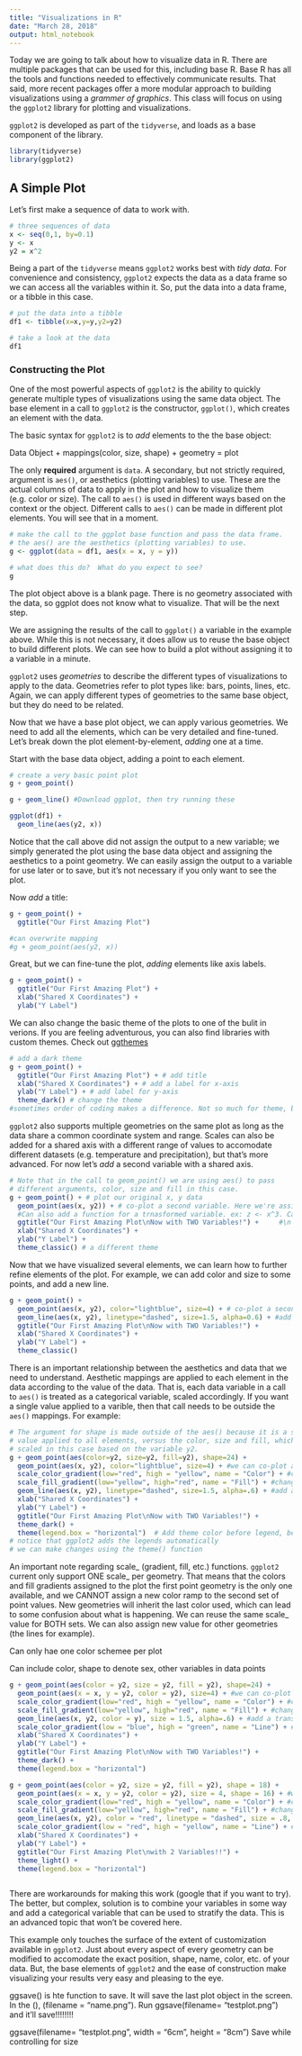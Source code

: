 ---
title: "Visualizations in R"
date: "March 28, 2018"
output: html_notebook
---

Today we are going to talk about how to visualize data in R.  There are multiple packages that can be used for this, including base R.  Base R has all the tools and functions needed to effectively communicate results.  That said, more recent packages offer a more modular approach to building visualizations using a *grammer of graphics*.  This class will focus on using the `ggplot2` library for plotting and visualizations.

`ggplot2` is developed as part of the `tidyverse`, and loads as a base component of the library.

```{r libraries}
library(tidyverse)
library(ggplot2)
```

## A Simple Plot

Let's first make a sequence of data to work with.

```{r simple-data}
# three sequences of data
x <- seq(0,1, by=0.1)
y <- x
y2 = x^2

```


Being a part of the `tidyverse` means `ggplot2` works best with *tidy data*.  For convenience and consistency, `ggplot2` expects the data as a data frame so we can access all the variables within it.  So, put the data into a data frame, or a tibble in this case.

```{r}
# put the data into a tibble
df1 <- tibble(x=x,y=y,y2=y2)

# take a look at the data
df1
```


### Constructing the Plot

One of the most powerful aspects of `ggplot2` is the ability to quickly generate multiple types of visualizations using the same data object.  The base element in a call to `ggplot2` is the constructor, `ggplot()`, which creates an element with the data.

The basic syntax for `ggplot2` is to *add* elements to the the base object:

Data Object + mappings(color, size, shape) + geometry = plot

The only **required** argument is `data`.  A secondary, but not strictly required, argument is `aes()`, or aesthetics (plotting variables) to use.  These are the actual columns of data to apply in the plot and how to visualize them (e.g. color or size).    The call to `aes()` is used in different ways based on the context or the object.  Different calls to `aes()` can be made in different plot elements.  You will see that in a moment.

```{r constructor}
# make the call to the ggplot base function and pass the data frame.
# the aes() are the aesthetics (plotting variables) to use.
g <- ggplot(data = df1, aes(x = x, y = y))

# what does this do?  What do you expect to see?
g
```


The plot object above is a blank page.  There is no geometry associated with the data, so ggplot does not know what to visualize.  That will be the next step.

We are assigning the results of the call to `ggplot()` a variable in the example above.  While this is not necessary, it does allow us to reuse the base object to build different plots.  We can see how to build a plot without assigning it to a variable in a minute.

`ggplot2` uses *geometries* to describe the different types of visualizations to apply to the data.  Geometries refer to plot types like: bars, points, lines, etc.  Again, we can apply different types of geometries to the same base object, but they do need to be related.

Now that we have a base plot object, we can apply various geometries.  We need to add all the elements, which can be very detailed and fine-tuned.  Let's break down the plot element-by-element, *adding* one at a time.

Start with the base data object, adding a point to each element.

```{r add-point}
# create a very basic point plot
g + geom_point()

g + geom_line() #Download ggplot, then try running these

ggplot(df1) +
  geom_line(aes(y2, x))
```

Notice that the call above did not assign the output to a new variable; we simply generated the plot using the base data object and assigning the aesthetics to a point geometry.  We can easily assign the output to a variable for use later or to save, but it's not necessary if you only want to see the plot.

Now *add* a title:

```{r add-title}
g + geom_point() +
  ggtitle("Our First Amazing Plot") 

#can overwrite mapping
#g + geom_point(aes(y2, x))
```

Great, but we can fine-tune the plot, *adding* elements like axis labels.

```{r add-axis}
g + geom_point() +
  ggtitle("Our First Amazing Plot") +
  xlab("Shared X Coordinates") +
  ylab("Y Label")
```

We can also change the basic theme of the plots to one of the bulit in verions.  If you are feeling adventurous, you can also find libraries with custom themes.  Check out [ggthemes](https://github.com/jrnold/ggthemes)

```{r add-theme}
# add a dark theme
g + geom_point() +
  ggtitle("Our First Amazing Plot") + # add title
  xlab("Shared X Coordinates") + # add a label for x-axis
  ylab("Y Label") + # add label for y-axis
  theme_dark() # change the theme
#sometimes order of coding makes a difference. Not so much for theme, but add it so it makes sense
```


`ggplot2` also supports multiple geometries on the same plot as long as the data share a common coordinate system and range.  Scales can also be added for a shared axis with a different range of values to accomodate different datasets (e.g. temperature and precipitation), but that's more advanced.  For now let's *add* a second variable with a shared axis.

```{r add-variable}
# Note that in the call to geom_point() we are using aes() to pass 
# different arguments, color, size and fill in this case.
g + geom_point() + # plot our original x, y data
  geom_point(aes(x, y2)) + # co-plot a second variable. Here we're assigning by posision. You could swap x and y by making it an argument. ex: (y = x, x = y2)
  #Can also add a function for a trnasformed variable. ex: z <- x^3. Can then include z as a variable, and it will graph it
  ggtitle("Our First Amazing Plot\nNow with TWO Variables!") +     #\n puts next sec on 2nd line
  xlab("Shared X Coordinates") +
  ylab("Y Label") + 
  theme_classic() # a different theme
```

Now that we have visualized several elements, we can learn how to further refine elements of the plot.  For example, we can add color and size to some points, and add a new line.

```{r add-scaled-color}
g + geom_point() +
  geom_point(aes(x, y2), color="lightblue", size=4) + # co-plot a second variable with a different color
  geom_line(aes(x, y2), linetype="dashed", size=1.5, alpha=0.6) + #add a transparent dashed line to the y2 line. Alpha is transparency value on scale of 1. Closer to 1, more transparent
  ggtitle("Our First Amazing Plot\nNow with TWO Variables!") +
  xlab("Shared X Coordinates") +
  ylab("Y Label") + 
  theme_classic()
```

There is an important relationship between the aesthetics and data that we need to understand.  Aesthetic mappings are applied to each element in the data according to the value of the data.  That is, each data variable in a call to `aes()` is treated as a categorical variable, scaled accordingly.  If you want a single value applied to a varible, then that call needs to be outside the `aes()` mappings.  For example:

```{r}
# The argument for shape is made outside of the aes() because it is a single
# value applied to all elements, versus the color, size and fill, which are
# scaled in this case based on the variable y2.
g + geom_point(aes(color=y2, size=y2, fill=y2), shape=24) +
  geom_point(aes(x, y2), color="lightblue", size=4) + #we can co-plot a second variable
  scale_color_gradient(low="red", high = "yellow", name = "Color") + #change the color of the shapes. Color and fil can be different if the shape is hollow
  scale_fill_gradient(low="yellow", high="red", name = "Fill") + #change the color of the fill
  geom_line(aes(x, y2), linetype="dashed", size=1.5, alpha=.6) + #add a transparent dashed line
  xlab("Shared X Coordinates") +
  ylab("Y Label") +
  ggtitle("Our First Amazing Plot\nNow with TWO Variables!") + 
  theme_dark() +
  theme(legend.box = "horizontal")  # Add theme color before legend, because legend is part of theme
# notice that ggplot2 adds the legends automatically
# we can make changes using the theme() function

```

An important note regarding scale_ (gradient, fill, etc.) functions.  `ggplot2` current only support ONE scale_ per geometry.  That means that the colors and fill gradients assigned to the plot the first point geometry is the only one available, and we CANNOT assign a new color ramp to the second set of point values.  New geometries will inherit the last color used, which can lead to some confusion about what is happening.  We can reuse the same scale_ value for BOTH sets.  We can also assign new value for other geometries (the lines for example).  

Can only hae one color schemee per plot

Can include color, shape to denote sex, other variables in data points

```{r}
g + geom_point(aes(color = y2, size = y2, fill = y2), shape=24) +
  geom_point(aes(x = x, y = y2, color = y2), size=4) + #we can co-plot a second variable with same colors
  scale_color_gradient(low="red", high = "yellow", name = "Color") + #change the color of the shapes
  scale_fill_gradient(low="yellow", high="red", name = "Fill") + #change the color of the fill
  geom_line(aes(x, y2, color = y), size = 1.5, alpha=.6) + #add a transparent dashed line
  scale_color_gradient(low = "blue", high = "green", name = "Line") + #replaces the legend item
  xlab("Shared X Coordinates") +
  ylab("Y Label") +
  ggtitle("Our First Amazing Plot\nNow with TWO Variables!") + 
  theme_dark() +
  theme(legend.box = "horizontal")
```


```{r}
g + geom_point(aes(color = y2, size = y2, fill = y2), shape = 18) +
  geom_point(aes(x = x, y = y2, color = y2), size = 4, shape = 16) + #we can co-plot a second variable with same colors
  scale_color_gradient(low="red", high = "yellow", name = "Color") + #change the color of the shapes
  scale_fill_gradient(low="yellow", high="red", name = "Fill") + #change the color of the fill
  geom_line(aes(x, y2), color = "red", linetype = "dashed", size = .8, alpha=.8) + #add a transparent dashed line
  scale_color_gradient(low = "red", high = "yellow", name = "Line") + #replaces the legend item
  xlab("Shared X Coordinates") +
  ylab("Y Label") +
  ggtitle("Our First Amazing Plot\nwith 2 Variables!!") + 
  theme_light() +
  theme(legend.box = "horizontal")
```


```{r}

```

There are workarounds for making this work (google that if you want to try).  The better, but complex, solution is to combine your variables in some way and add a categorical variable that can be used to stratify the data.  This is an advanced topic that won't be covered here.

This example only touches the surface of the extent of customization available in `ggplot2`.  Just about every aspect of every geometry can be modified to accomodate the exact position, shape, name, color, etc. of your data.  But, the base elements of `ggplot2` and the ease of construction make visualizing your results very easy and pleasing to the eye.

ggsave() is hte function to save. It will save the last plot object in the screen. In the (), (filename = "name.png"). Run ggsave(filename= "testplot.png") and it'll save!!!!!!!!

ggsave(filename= "testplot.png", width = "6cm", height = "8cm")
Save while controlling for size
